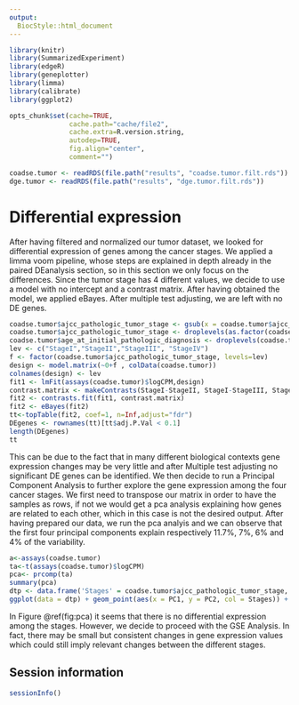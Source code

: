 ```yaml
---
output:
  BiocStyle::html_document
---
```


<!---
Because we split the analysis pipeline in different independent files,
to speed up processing it, here in the setup block we load libraries and
objects that were loaded or produced in the previously processed file,
and which are necessary in this file.
--->



```r
library(knitr)
library(SummarizedExperiment)
library(edgeR)
library(geneplotter)
library(limma)
library(calibrate)
library(ggplot2)

opts_chunk$set(cache=TRUE,
               cache.path="cache/file2",
               cache.extra=R.version.string,
               autodep=TRUE,
               fig.align="center",
               comment="")

coadse.tumor <- readRDS(file.path("results", "coadse.tumor.filt.rds"))
dge.tumor <- readRDS(file.path("results", "dge.tumor.filt.rds"))
```

# Differential expression

After having filtered and normalized our tumor dataset, we looked for differential expression of genes among the cancer stages.
We applied a limma voom pipeline, whose steps are explained in depth already in the paired DEanalysis section, so in this section we only focus on the differences.
Since the tumor stage has 4 different values, we decide to use a model with no intercept and a contrast matrix.
After having obtained the model, we applied eBayes. After multiple test adjusting, we are left with no DE genes. 
```r
coadse.tumor$ajcc_pathologic_tumor_stage <- gsub(x = coadse.tumor$ajcc_pathologic_tumor_stage, pattern = " ", replacement = "")
coadse.tumor$ajcc_pathologic_tumor_stage <- droplevels(as.factor(coadse.tumor$ajcc_pathologic_tumor_stage))
coadse.tumor$age_at_initial_pathologic_diagnosis <- droplevels(coadse.tumor$age_at_initial_pathologic_diagnosis)
lev <- c("StageI","StageII","StageIII", "StageIV")
f <- factor(coadse.tumor$ajcc_pathologic_tumor_stage, levels=lev)
design <- model.matrix(~0+f , colData(coadse.tumor))
colnames(design) <- lev
fit1 <- lmFit(assays(coadse.tumor)$logCPM,design)
contrast.matrix <- makeContrasts(StageI-StageII, StageI-StageIII, StageI-StageIV, StageII-StageIII, StageII-StageIV, StageIII-StageIV, levels=design)
fit2 <- contrasts.fit(fit1, contrast.matrix)
fit2 <- eBayes(fit2)
tt<-topTable(fit2, coef=1, n=Inf,adjust="fdr")
DEgenes <- rownames(tt)[tt$adj.P.Val < 0.1]
length(DEgenes)
tt
```
This can be due to the fact that in many different biological contexts gene expression changes may be very little and after Multiple test adjusting no significant DE genes can be identified.
We then decide to run a Principal Component Analysis to further explore the gene expression among the four cancer stages.
We first need to transpose our matrix in order to have the samples as rows, if not we would get a pca analysis explaining how genes are related to each other, which in this case is not the desired output. After having prepared our data, we run the pca analyis and we can observe that the first four principal components explain respectively 11.7%, 7%, 6% and 4% of the variability. 
```r
a<-assays(coadse.tumor)
ta<-t(assays(coadse.tumor)$logCPM)
pca<- prcomp(ta)
summary(pca)
dtp <- data.frame('Stages' = coadse.tumor$ajcc_pathologic_tumor_stage, pca$x[,1:2]) # the first two componets are selected (NB: you can also select 3 for 3D plottings or 3+)
ggplot(data = dtp) + geom_point(aes(x = PC1, y = PC2, col = Stages)) + theme_minimal() 
```
In Figure @ref(fig:pca) it seems that there is no differential expression among the stages. However, we decide to proceed with the GSE Analysis. In fact, there may be small but consistent changes in gene expression values which could still imply relevant changes between the different stages.

## Session information

```r
sessionInfo()
```
